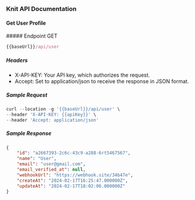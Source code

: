 ### Knit API Documentation

#### Get User Profile

<div style={{ display: "flex", alignItems: "center" }}>
  ##### Endpoint
  <span
    style={{
      display: "block",
      backgroundColor: "#ebfbfa",
      color: "#194d53",
      marginLeft: "-17px",
      padding: "0px 6px",
      fontSize: ".8rem",
      borderRadius: "5px",
      marginTop: "30px",
    }}
  >
    GET
  </span>
</div>

```js copy
{{baseUrl}}/api/user
```

##### Headers

- X-API-KEY: Your API key, which authorizes the request.
- Accept: Set to application/json to receive the response in JSON format.

##### Sample Request

```js copy filename="Sample Request"
curl --location -g '{{baseUrl}}/api/user' \
--header 'X-API-KEY: {{apiKey}}' \
--header 'Accept: application/json'
```

##### Sample Response

```json copy filename="Sample Response"
{
    "id": "a2667393-2c6c-43c9-a288-6rt5467567",
    "name": "User",
    "email": "user@gmail.com",
    "email_verified_at": null,
    "webhookUrl": "https://webhook.site/34b47e",
    "createAt": "2024-02-17T16:25:47.000000Z",
    "updateAt": "2024-02-17T18:02:06.000000Z"
}
```



